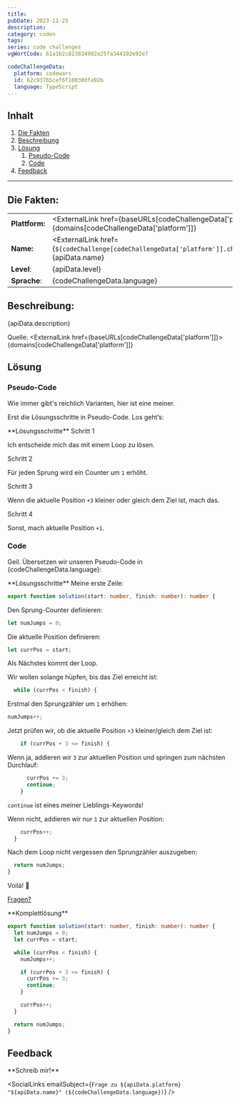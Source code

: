 ```yaml
---
title:
pubDate: 2023-11-25
description:
category: coden
tags:
series: code challenges
vgWortCode: 61a1b2c823834982a25fa344102e92e7

codeChallengeData:
  platform: codewars
  id: 62c93765cef6f10030dfa92b
  language: TypeScript
---
```


## Inhalt

1. [Die Fakten](#)
1. [Beschreibung](#)
1. [Lösung](#)
   1. [Pseudo-Code](#)
   1. [Code](#)
1. [Feedback](#)

---

## Die Fakten:

|                |                                                                                                                                            |
| -------------- | ------------------------------------------------------------------------------------------------------------------------------------------ |
| **Plattform:** | <ExternalLink href={baseURLs[codeChallengeData['platform']]}>{domains[codeChallengeData['platform']]}</ExternalLink>                       |
| **Name:**      | <ExternalLink href={`${codeChallenge[codeChallengeData['platform']].challenge.url}/${codeChallengeData.id}`}>{apiData.name}</ExternalLink> |
| **Level**:     | {apiData.level}                                                                                                                            |
| **Sprache**:   | {codeChallengeData.language}                                                                                                               |

## Beschreibung:

<FetchedMarkdown>{apiData.description}</FetchedMarkdown>

Quelle: <ExternalLink href={baseURLs[codeChallengeData['platform']]}>{domains[codeChallengeData['platform']]}</ExternalLink>

## Lösung

### Pseudo-Code

Wie immer gibt's reichlich Varianten, hier ist eine meiner.

Erst die Lösungsschritte in Pseudo-Code. Los geht’s:

<Accordion>
**Lösungsschritte**

<Accordion>
Schritt 1

Ich entscheide mich das mit einem Loop zu lösen.

</Accordion>
<Accordion>
Schritt 2

Für jeden Sprung wird ein Counter um `1` erhöht.

</Accordion>
<Accordion>
Schritt 3

Wenn die aktuelle Position `+3` kleiner oder gleich dem Ziel ist, mach das.

</Accordion>
<Accordion>
Schritt 4

Sonst, mach aktuelle Position `+1`.

</Accordion>
</Accordion>

### Code

Geil. Übersetzen wir unseren Pseudo-Code in {codeChallengeData.language}:

<Accordion>
**Lösungsschritte**

<Accordion>
Meine erste Zeile:

```ts
export function solution(start: number, finish: number): number {
```

</Accordion>
<Accordion>

Den Sprung-Counter definieren:

```ts
let numJumps = 0;
```

</Accordion>
<Accordion>

Die aktuelle Position definieren:

```ts
let currPos = start;
```

Als Nächstes kommt der Loop.

</Accordion>
<Accordion>

Wir wollen solange hüpfen, bis das Ziel erreicht ist:

```ts
  while (currPos < finish) {
```

</Accordion>
<Accordion>

Erstmal den Sprungzähler um `1` erhöhen:

```ts
numJumps++;
```

</Accordion>
<Accordion>

Jetzt prüfen wir, ob die aktuelle Position `+3` kleiner/gleich dem Ziel ist:

```ts
    if (currPos + 3 <= finish) {
```

</Accordion>
<Accordion>

Wenn ja, addieren wir `3` zur aktuellen Position und springen zum nächsten Durchlauf:

```ts
      currPos += 3;
      continue;
    }
```

<ExternalLink href={docs.statements.continue}>`continue`</ExternalLink> ist
eines meiner Lieblings-Keywords!

</Accordion>
<Accordion>

Wenn nicht, addieren wir nur `1` zur aktuellen Position:

```ts
    currPos++;
  }
```

</Accordion>
<Accordion>

Nach dem Loop nicht vergessen den Sprungzähler auszugeben:

```ts
  return numJumps;
}
```

</Accordion>
<Accordion>

Voilá! 💪

[Fragen?](#feedback)

</Accordion>
</Accordion>

<Accordion>
**Komplettlösung**

```ts
export function solution(start: number, finish: number): number {
  let numJumps = 0;
  let currPos = start;

  while (currPos < finish) {
    numJumps++;

    if (currPos + 3 <= finish) {
      currPos += 3;
      continue;
    }

    currPos++;
  }

  return numJumps;
}
```

</Accordion>

## Feedback

<Accordion>
**Schreib mir!**

<SocialLinks
  emailSubject={`Frage zu ${apiData.platform} "${apiData.name}" (${codeChallengeData.language})`}
/>

</Accordion>
